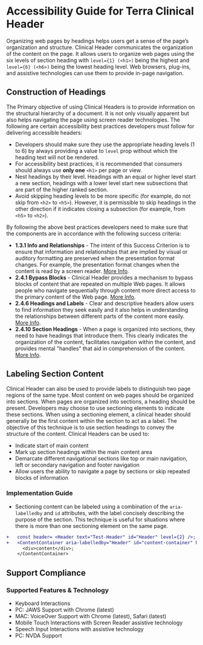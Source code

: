 
<Badge />

# Accessibility Guide for Terra Clinical Header

Organizing web pages by headings helps users get a sense of the page’s organization and structure. Clinical Header communicates the organization of the content on the page. It allows users to organize web pages using the six levels of section heading with `level={1} (<h1>)` being the highest and `level={6} (<h6>)` being the lowest heading level. Web browsers, plug-ins, and assistive technologies can use them to provide in-page navigation.

## Construction of Headings

The Primary objective of using Clinical Headers is to provide information on the structural hierarchy of a document. It is not only visually apparent but also helps navigating the page using screen reader technologies. The following are certain accessibility best practices developers must follow for delivering accessible headers:

- Developers should make sure they use the appropriate heading levels (1 to 6) by always providing a value to `level` prop without which the heading text will not be rendered.
- For accessibility best practices, it is recommended that consumers should always use **only one** `<h1>` per page or view.
- Nest headings by their level. Headings with an equal or higher level start a new section, headings with a lower level start new subsections that are part of the higher ranked section.
- Avoid skipping heading levels to be more specific (for example, do not skip from `<h2>` to `<h5>`). However, it is permissible to skip headings in the other direction if it indicates closing a subsection (for example, from `<h5>` to `<h2>`).

By following the above best practices developers need to make sure that the components are in accordance with the following success criteria:

- **1.3.1 Info and Relationships** - The intent of this Success Criterion is to ensure that information and relationships that are implied by visual or auditory formatting are preserved when the presentation format changes. For example, the presentation format changes when the content is read by a screen reader. [More Info](https://www.w3.org/WAI/WCAG21/Understanding/info-and-relationships.html).
- **2.4.1 Bypass Blocks** - Clinical Header provides a mechanism to bypass blocks of content that are repeated on multiple Web pages. It allows people who navigate sequentially through content more direct access to the primary content of the Web page. [More Info](https://www.w3.org/WAI/WCAG21/Understanding/bypass-blocks.html).
- **2.4.6 Headings and Labels** - Clear and descriptive headers allow users to find information they seek easily and it also helps in understanding the relationships between different parts of the content more easily. [More Info](https://www.w3.org/WAI/WCAG21/Understanding/headings-and-labels.html). 
- **2.4.10 Section Headings** - When  a page is organized into sections, they need to have headings that introduce them. This clearly indicates the organization of the content, facilitates navigation within the content, and provides mental "handles" that aid in comprehension of the content. [More Info](https://www.w3.org/WAI/WCAG21/Understanding/section-headings.html).

## Labeling Section Content

Clinical Header can also be used to provide labels to distinguish two page regions of the same type. Most content on web pages should be organized into sections. When pages are organized into sections, a heading should be present. Developers may choose to use sectioning elements to indicate these sections. When using a sectioning element, a clinical header should generally be the first content within the section to act as a label.
The objective of this technique is to use section headings to convey the structure of the content. Clinical Headers can be used to:
- Indicate start of main content
- Mark up section headings within the main content area
- Demarcate different navigational sections like top or main navigation, left or secondary navigation and footer navigation
- Allow users the ability to navigate a page by sections or skip repeated blocks of information

### Implementation Guide

- Sectioning content can be labeled using a combination of the `aria-labelledby` and `id` attributes, with the label concisely describing the purpose of the section. This technique is useful for situations where there is more than one sectioning element on the same page.


```diff
+   const header= <Header text="Test-Header" id="Header" level={2} />;
+   <ContentContainer aria-labelledby="Header" id="content-container" header={header}>
      <div>content</div>;
    </ContentContainer>
```

## Support Compliance

### Supported Features & Technology
- Keyboard Interactions
- PC: JAWS Support with Chrome (latest)
- MAC: VoiceOver Support with Chrome (latest), Safari (latest)
- Mobile Touch Interactions with Screen Reader assistive technology
- Speech Input Interactions with assistive technology
- PC: NVDA Support
